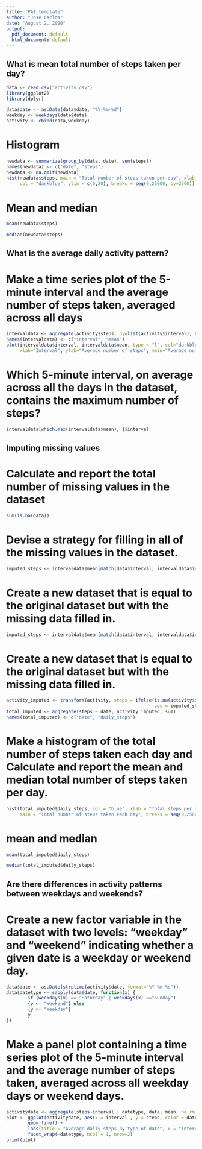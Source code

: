 ```yaml
---
title: "PA1_template"
author: "Jose Carlos"
date: "August 2, 2020"
output:
  pdf_document: default
  html_document: default
---
```


## What is mean total number of steps taken per day?

```r
data <- read.csv("activity.csv")
library(ggplot2)
library(dplyr)

data$date <- as.Date(data$date, "%Y-%m-%d")
weekday <- weekdays(data$date)
activity <- cbind(data,weekday)
```

# Histogram

```r

newdata <- summarize(group_by(data, date), sum(steps))
names(newdata) <- c("date", "steps")
newdata <- na.omit(newdata)
hist(newdata$steps, main = "Total number of steps taken per day", xlab = "Total steps taken per day", 
     col = "darkblue", ylim = c(0,20), breaks = seq(0,25000, by=2500))
```

# Mean and median

```r
mean(newdata$steps)

median(newdata$steps)
```

## What is the average daily activity pattern?

# Make a time series plot of the 5-minute interval and the average number of steps taken, averaged across all days

```r

intervaldata <- aggregate(activity$steps, by=list(activity$interval), FUN=mean, na.rm=TRUE) 
names(intervaldata) <- c("interval", "mean")
plot(intervaldata$interval, intervaldata$mean, type = "l", col="darkblue", lwd = 2, 
     xlab="Interval", ylab="Average number of steps", main="Average number of steps per intervals")

```

# Which 5-minute interval, on average across all the days in the dataset, contains the maximum number of steps?

```r

intervaldata[which.max(intervaldata$mean), ]$interval

```

## Imputing missing values

# Calculate and report the total number of missing values in the dataset

```r

sum(is.na(data))

```

# Devise a strategy for filling in all of the missing values in the dataset.

```r

imputed_steps <- intervaldata$mean[match(data$interval, intervaldata$interval)]

```

# Create a new dataset that is equal to the original dataset but with the missing data filled in.

```r

imputed_steps <- intervaldata$mean[match(data$interval, intervaldata$interval)]

```

# Create a new dataset that is equal to the original dataset but with the missing data filled in.

```r

activity_imputed <- transform(activity, steps = ifelse(is.na(activity$steps), 
                                                       yes = imputed_steps, no = activity$steps))
total_imputed <- aggregate(steps ~ date, activity_imputed, sum)
names(total_imputed) <- c("date", "daily_steps")

```

# Make a histogram of the total number of steps taken each day and Calculate and report the mean and median total number of steps taken per day.

```r

hist(total_imputed$daily_steps, col = "blue", xlab = "Total steps per day", ylim = c(0,30), 
     main = "Total number of steps taken each day", breaks = seq(0,25000,by=2500))

```

# mean and median 

```r

mean(total_imputed$daily_steps)

median(total_imputed$daily_steps)

```


## Are there differences in activity patterns between weekdays and weekends?

# Create a new factor variable in the dataset with two levels: “weekday” and “weekend” indicating whether a given date is a weekday or weekend day.

```r

data$date <- as.Date(strptime(activity$date, format="%Y-%m-%d"))
data$datetype <- sapply(data$date, function(x) {
        if (weekdays(x) == "Saturday" | weekdays(x) =="Sunday") 
        {y <- "Weekend"} else 
        {y <- "Weekday"}
        y
})

```

# Make a panel plot containing a time series plot of the 5-minute interval and the average number of steps taken, averaged across all weekday days or weekend days.

```r

activitydate <- aggregate(steps~interval + datetype, data, mean, na.rm = TRUE)
plot <- ggplot(activitydate, aes(x = interval , y = steps, color = datetype)) +
        geom_line() +
        labs(title = "Average daily steps by type of date", x = "Interval", y = "Average number of steps") +
        facet_wrap(~datetype, ncol = 1, nrow=2)
print(plot)

```


